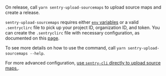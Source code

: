 On release, call `yarn sentry-upload-sourcemaps` to upload source maps and create a release.

<Alert level="warning">

`sentry-upload-sourcemaps` requires either [`env` variables](/cli/configuration/#configuration-values) or a valid `.sentryclirc` file to pick up your project ID, organization ID, and token. You can create the `.sentryclirc` file with necessary configuration, as documented on this [page](/cli/configuration/).

</Alert>

To see more details on how to use the command, call `yarn sentry-upload-sourcemaps --help`.

For more advanced configuration, [use `sentry-cli` directly to upload source maps.](https://github.com/getsentry/sentry-cli).
